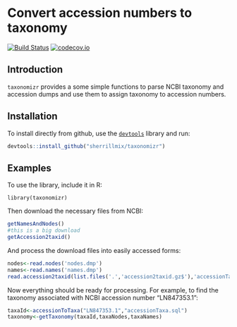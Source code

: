 # Convert accession numbers to taxonomy

[![Build Status](https://travis-ci.org/sherrillmix/taxonomizr.svg?branch=master)](https://travis-ci.org/sherrillmix/taxonomizr)
[![codecov.io](https://codecov.io/github/sherrillmix/dnaplotr/taxonomizr.svg?branch=master)](https://codecov.io/github/sherrillmix/taxonomizr?branch=master)

## Introduction

`taxonomizr` provides a some simple functions to parse NCBI taxonomy and accession dumps and use them to assign taxonomy to accession numbers.

## Installation
To install directly from github, use the [<code>devtools</code>](https://github.com/hadley/devtools) library and run:
```r
devtools::install_github("sherrillmix/taxonomizr")
```

## Examples

To use the library, include it in R:
```
library(taxonomizr)
```

Then download the necessary files from NCBI:
```r
getNamesAndNodes()
#this is a big download
getAccession2taxid()
```

And process the download files into easily accessed forms:
```r
nodes<-read.nodes('nodes.dmp')
names<-read.names('names.dmp')
read.accession2taxid(list.files('.','accession2taxid.gz$'),'accessionTaxa.sql')
```

Now everything should be ready for processing. For example, to find the taxonomy associated with NCBI accession number "LN847353.1":
```r
taxaId<-accessionToTaxa("LN847353.1","accessionTaxa.sql")
taxonomy<-getTaxonomy(taxaId,taxaNodes,taxaNames)
```
